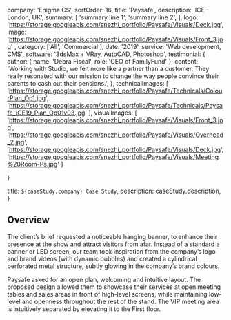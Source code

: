 
  company: 'Enigma CS',
  sortOrder: 16,
  title: 'Paysafe',
  description:
    'ICE - London, UK',
  summary: [
    'summary line 1',
    'summary line 2',
  ],
   logo: 'https://storage.googleapis.com/snezhi_portfolio/Paysafe/Visuals/Deck.jpg',
  image: 'https://storage.googleapis.com/snezhi_portfolio/Paysafe/Visuals/Front_3.jpg' ,
  category: ['All', 'Commercial'],
  date: '2019',
  service: 'Web development, CMS',
  software: '3dsMax + VRay, AutoCAD, Photoshop',
  testimonial: {
    author: { name: 'Debra Fiscal', role: 'CEO of FamilyFund' },
    content:
      'Working with Studio, we felt more like a partner than a customer. They really resonated with our mission to change the way people convince their parents to cash out their pensions.',
  },
  technicalImages: [
    'https://storage.googleapis.com/snezhi_portfolio/Paysafe/Technicals/ColourPlan_Op1.jpg',
    'https://storage.googleapis.com/snezhi_portfolio/Paysafe/Technicals/Paysafe_ICE19_Plan_Op01v03.jpg'
  ],
  visualImages: [
    'https://storage.googleapis.com/snezhi_portfolio/Paysafe/Visuals/Front_3.jpg',
    'https://storage.googleapis.com/snezhi_portfolio/Paysafe/Visuals/Overhead_2.jpg',
    'https://storage.googleapis.com/snezhi_portfolio/Paysafe/Visuals/Deck.jpg',
    'https://storage.googleapis.com/snezhi_portfolio/Paysafe/Visuals/Meeting%20Room-Ps.jpg'
  ]
  
}

  title: `${caseStudy.company} Case Study`,
  description: caseStudy.description,
}

## Overview

The client’s brief requested a noticeable hanging banner, to enhance their presence at the show and attract visitors from afar.
Instead of a standard a banner or LED screen, our team took inspiration from the company’s logo and brand videos (with dynamic bubbles) and created a cylindrical perforated metal structure, subtly glowing in the company’s brand colours.

Paysafe asked for an open plan, welcoming and intuitive layout. The proposed design allowed them to showcase their services at open meeting tables and sales areas in front of high-level screens, while maintaining low-level and openness throughout the rest of the stand.
The VIP meeting area is intuitively separated by elevating it to the First floor.

